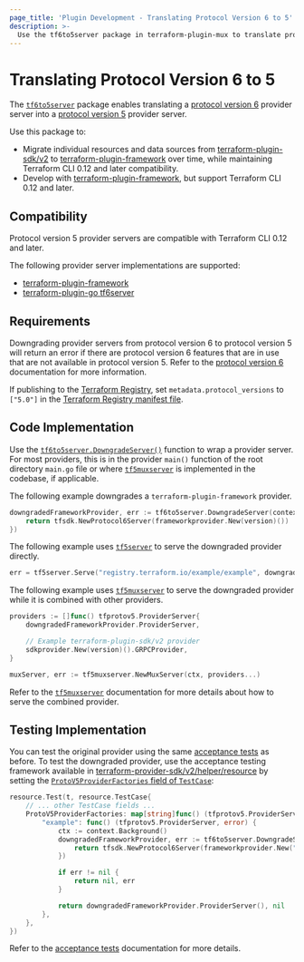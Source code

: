 ```yaml
---
page_title: 'Plugin Development - Translating Protocol Version 6 to 5'
description: >-
  Use the tf6to5server package in terraform-plugin-mux to translate protocol version 6 providers to protocol version 5.
---
```


# Translating Protocol Version 6 to 5

The [`tf6to5server`](https://pkg.go.dev/github.com/hashicorp/terraform-plugin-mux/tf6to5server) package enables translating a [protocol version 6](../how-terraform-works#protocol-version-6)  provider server into a [protocol version 5](../how-terraform-works#protocol-version-5) provider server.

Use this package to:

* Migrate individual resources and data sources from [terraform-plugin-sdk/v2](../sdkv2/sdk-intro) to [terraform-plugin-framework](../framework) over time, while maintaining Terraform CLI 0.12 and later compatibility.
* Develop with [terraform-plugin-framework](../framework), but support Terraform CLI 0.12 and later.

## Compatibility

Protocol version 5 provider servers are compatible with Terraform CLI 0.12 and later.

The following provider server implementations are supported:

* [terraform-plugin-framework](../framework)
* [terraform-plugin-go tf6server](https://pkg.go.dev/github.com/hashicorp/terraform-plugin-go/tfprotov6/tf6server)

## Requirements

Downgrading provider servers from protocol version 6 to protocol version 5 will return an error if there are protocol version 6 features that are in use that are not available in protocol version 5. Refer to the [protocol version 6](../how-terraform-works#protocol-version-6) documentation for more information.

If publishing to the [Terraform Registry](/registry), set `metadata.protocol_versions` to `["5.0"]` in the [Terraform Registry manifest file](https://www.terraform.io/registry/providers/publishing#terraform-registry-manifest-file).

## Code Implementation

Use the [`tf6to5server.DowngradeServer()`](https://pkg.go.dev/github.com/hashicorp/terraform-plugin-mux/tf6to5server#DowngradeServer) function to wrap a provider server. For most providers, this is in the provider `main()` function of the root directory `main.go` file or where [`tf5muxserver`](./combining-protocol-version-5-providers) is implemented in the codebase, if applicable.

The following example downgrades a `terraform-plugin-framework` provider.

```go
downgradedFrameworkProvider, err := tf6to5server.DowngradeServer(context.Background(),func() tfprotov6.ProviderServer {
	return tfsdk.NewProtocol6Server(frameworkprovider.New(version)())
})
```

The following example uses [`tf5server`](https://pkg.go.dev/github.com/hashicorp/terraform-plugin-go/tfprotov5/tf5server) to serve the downgraded provider directly.

```go
err = tf5server.Serve("registry.terraform.io/example/example", downgradedFrameworkProvider.ProviderServer)
```

The following example uses [`tf5muxserver`](./combining-protocol-version-5-providers) to serve the downgraded provider while it is combined with other providers.

```go
providers := []func() tfprotov5.ProviderServer{
	downgradedFrameworkProvider.ProviderServer,

	// Example terraform-plugin-sdk/v2 provider
	sdkprovider.New(version)().GRPCProvider,
}

muxServer, err := tf5muxserver.NewMuxServer(ctx, providers...)
```

Refer to the [`tf5muxserver`](./combining-protocol-version-5-providers) documentation for more details about how to serve the combined provider.

## Testing Implementation

You can test the original provider using the same [acceptance tests](../sdkv2/testing/acceptance-tests) as before. To test the downgraded provider, use the acceptance testing framework available in [terraform-provider-sdk/v2/helper/resource](https://pkg.go.dev/github.com/hashicorp/terraform-plugin-sdk/v2/helper/resource) by setting the [`ProtoV5ProviderFactories` field of `TestCase`](https://pkg.go.dev/github.com/hashicorp/terraform-plugin-sdk/v2/helper/resource#TestCase.ProtoV5ProviderFactories):

```go
resource.Test(t, resource.TestCase{
	// ... other TestCase fields ...
	ProtoV5ProviderFactories: map[string]func() (tfprotov5.ProviderServer, error) {
		"example": func() (tfprotov5.ProviderServer, error) {
			ctx := context.Background()
			downgradedFrameworkProvider, err := tf6to5server.DowngradeServer(ctx, func() tfprotov6.ProviderServer {
				return tfsdk.NewProtocol6Server(frameworkprovider.New("test")())
			})

			if err != nil {
				return nil, err
			}

			return downgradedFrameworkProvider.ProviderServer(), nil
		},
	},
})
```

Refer to the [acceptance tests](../sdkv2/testing/acceptance-tests) documentation for more details.
